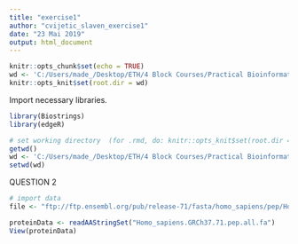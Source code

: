 ---
title: "exercise1"
author: "cvijetic_slaven_exercise1"
date: "23 Mai 2019"
output: html_document
---

```{r setup, include=FALSE}
knitr::opts_chunk$set(echo = TRUE)
wd <- 'C:/Users/made_/Desktop/ETH/4 Block Courses/Practical Bioinformatics/PART 4/data'
knitr::opts_knit$set(root.dir = wd)
```

Import necessary libraries.

```{r, message=FALSE}
library(Biostrings)
library(edgeR)

# set working directory  (for .rmd, do: knitr::opts_knit$set(root.dir = wd))
getwd()
wd <- 'C:/Users/made_/Desktop/ETH/4 Block Courses/Practical Bioinformatics/PART 4/data'
setwd(wd)
```



QUESTION 2
```{r, message=FALSE}

# import data
file <- "ftp://ftp.ensembl.org/pub/release-71/fasta/homo_sapiens/pep/Homo_sapiens.GRCh37.71.pep.all.fa.gz"

proteinData <- readAAStringSet("Homo_sapiens.GRCh37.71.pep.all.fa")
View(proteinData)
```



